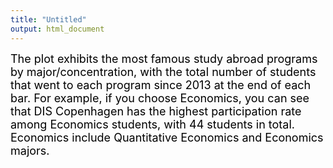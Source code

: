 ```yaml
---
title: "Untitled"
output: html_document
---
```

 
 

<span style="color: black;">  <font size="4">The plot exhibits the most famous study abroad programs by major/concentration, with the total number of students that went to each program since 2013 at the end of each bar. For example, if you choose Economics, you can see that DIS Copenhagen has the highest participation rate among Economics students, with 44 students in total. Economics include Quantitative Economics and Economics majors. </font> </span>
